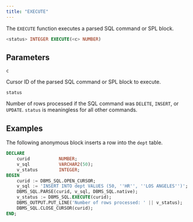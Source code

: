 ```yaml
---
title: "EXECUTE"
---
```


The `EXECUTE` function executes a parsed SQL command or SPL block.

```sql
<status> INTEGER EXECUTE(<c> NUMBER)
```

## Parameters

`c`

 Cursor ID of the parsed SQL command or SPL block to execute.

`status`

 Number of rows processed if the SQL command was `DELETE`, `INSERT`, or `UPDATE`. `status` is meaningless for all other commands.

## Examples

The following anonymous block inserts a row into the `dept` table.

```sql
DECLARE
    curid           NUMBER;
    v_sql           VARCHAR2(50);
    v_status        INTEGER;
BEGIN
    curid := DBMS_SQL.OPEN_CURSOR;
    v_sql := 'INSERT INTO dept VALUES (50, ''HR'', ''LOS ANGELES'')';
    DBMS_SQL.PARSE(curid, v_sql, DBMS_SQL.native);
    v_status := DBMS_SQL.EXECUTE(curid);
    DBMS_OUTPUT.PUT_LINE('Number of rows processed: ' || v_status);
    DBMS_SQL.CLOSE_CURSOR(curid);
END;
```

